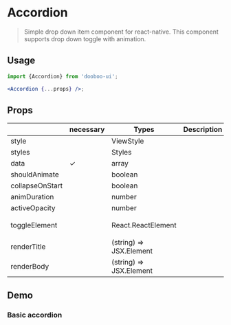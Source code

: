 
<Meta title="Components/Accordion" />

# Accordion

> Simple drop down item component for react-native. This component supports drop down toggle with animation.<br/>

## Usage

```jsx
import {Accordion} from 'dooboo-ui';

<Accordion {...props} />;
```

## Props

|                 | necessary | Types                   | Description | Default               |
| --------------- | --------- | ----------------------- | ----------- | --------------------- |
| style           |           | ViewStyle               |             | `undefined`           |
| styles          |           | Styles                  |             | `undefined`           |
| data            | ✓         | array                   |             |                       |
| shouldAnimate   |           | boolean                 |             | `true`                |
| collapseOnStart |           | boolean                 |             | `true `               |
| animDuration    |           | number                  |             | `300`                 |
| activeOpacity   |           | number                  |             | `1`                   |
| toggleElement   |           | React.ReactElement      |             | `default arrow image` |
| renderTitle     |           | (string) => JSX.Element |             | `default wrapper`     |
| renderBody      |           | (string) => JSX.Element |             | `default wrapper`     |

## Demo

### Basic accordion

<Default />
